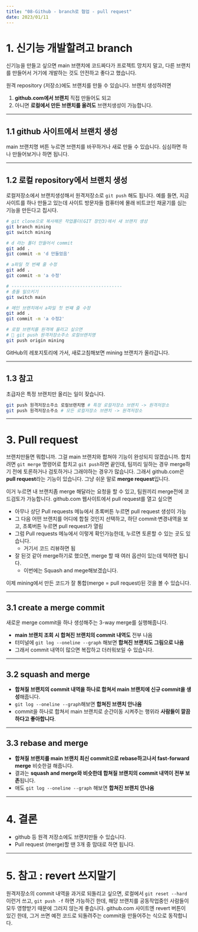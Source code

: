 ```yaml
---
title: "08-Github - branch로 협업 - pull request"
date: 2023/01/11
---
```


# 1. 신기능 개발할려고 branch

신기능을 만들고 싶으면 main 브랜치에 코드짜다가 프로젝트 망치지 말고,
다른 브랜치를 만들어서 거기에 개발하는 것도 안전하고 좋다고 했습니다.

원격 repository (저장소)에도 브랜치를 만들 수 있습니다. 브랜치 생성하려면 

1. **github.com에서 브랜치** 직접 만들어도 되고
1. 아니면 **로컬에서 만든 브랜치를 올려도** 브랜치생성이 가능합니다. 

------

## 1.1 github 사이트에서 브랜치 생성

main 브랜치명 버튼 누르면 브랜치를 바꾸하거나 새로 만들 수 있습니다. 심심하면 하나 만들어보거나 하면 됩니다.

------

## 1.2 로컬 repository에서 브랜치 생성

로컬저장소에서 브랜치생성해서 원격저장소로 `git push` 해도 됩니다.
예를 들면, 지금 사이트를 하나 만들고 있는데 사이트 방문자들 컴퓨터에 몰래 비트코인 채굴기를 심는 기능을 만든다고 칩시다. 

```bash
# git clone으로 복사해온 작업폴더(GIT 장인3)에서 새 브랜치 생성
git branch mining 
git switch mining

# d 라는 폴더 만들어서 commit
git add .
git commit -m 'd 만들었음'

# a파일 첫 번쨰 줄 수정
git add .
git commit -m 'a 수정'

# ------------------------------------------
# 충돌 일으키기
git switch main

# 메인 브랜치에서 a파일 첫 번쨰 줄 수정
git add .
git commit -m 'a 수정2'

# 로컬 브랜치를 원격에 올리고 싶으면
# 📝 git push 원격저장소주소 로컬브랜치명
git push origin mining
```

GitHub의 레포지토리에 가서, 새로고침해보면 mining 브랜치가 올라갑니다.

------

## 1.3 참고

초급자은 특정 브랜치만 올리는 일이 잦습니다.

```bash
git push 원격저장소주소 로컬브랜치명 # 특정 로컬저장소 브랜치 -> 원격저장소
git push 원격저장소주소 # 모든 로컬저장소 브랜치 -> 원격저장소
```

------

# 3. Pull request

브랜치만들면 뭐합니까. 그걸 main 브랜치와 합쳐야 기능이 완성되지 않겠습니까. 
합치려면 `git merge` 명령어로 합치고 `git push`하면 끝인데, 
팀끼리 일하는 경우 merge하기 전에 토론하거나 검토하거나 그래야하는 경우가 많습니다. 
그래서 github.com은 **pull request**라는 기능이 있습니다. 그냥 쉬운 말로 **merge request**입니다. 

이거 누르면 내 브랜치좀 merge 해달라는 요청을 할 수 있고, 팀원끼리 merge전에 코드검토가 가능합니다. 
github.com 웹사이트에서 pull request를 열고 싶으면

* 아무나 상단 Pull requests 메뉴에서 초록버튼 누르면 pull request 생성이 가능
* 그 다음 어떤 브랜치를 어디에 합칠 것인지 선택하고, 하단 commit·변경내역을 보고, 초록버튼 누르면 pull request가 열림
* 그럼 Pull requests 메뉴에서 이렇게 확인가능한데, 누르면 토론할 수 있는 곳도 있습니다. 
  * 거기서 코드 리뷰하면 됨
* 잘 된것 같아 merge하기로 했으면, merge 할 때 여러 옵션이 있는데 택하면 됩니다. 
  * 이번에는 Squash and mege해보겠습니다.

이제 mining에서 만든 코드가 잘 통합(merge = pull request)된 것을 볼 수 있습니다.

------

## 3.1 create a merge commit

새로운 merge commit을 하나 생성해주는 3-way merge를 실행해줍니다. 

* **main 브랜치 조회 시 합쳐진 브랜치의 commit 내역도** 전부 나옴 
* 터미널에 `git log --oneline --graph` 해보면 **합쳐진 브랜치도 그림으로 나옴** 
* 그래서 commit 내역이 많으면 복잡하고 더러워보일 수 있습니다. 

------

## 3.2 squash and merge

* **합쳐질 브랜치의 commit 내역을 하나로 합쳐서 main 브랜치에 신규 commit을 생성**해줍니다.
* `git log --oneline --graph`해보면 **합쳐진 브랜치 안나옴** 
* commit을 하나로 합쳐서 main 브랜치로 순간이동 시켜주는 행위라 **사람들이 깔끔하다고 좋아합니다**. 

------

## 3.3 rebase and merge

* **합쳐질 브랜치를 main 브랜치 최신 commit으로 rebase하고나서 fast-forward merge** 비슷한걸 해줍니다.
* 결과는 **squash and merge와 비슷한데 합쳐질 브랜치의 commit 내역이 전부 보존**됩니다. 
* 애도 `git log --oneline --graph` 해보면 **합쳐진 브랜치 안나옴**

------

# 4. 결론

* github 등 원격 저장소에도 브랜치만들 수 있습니다. 
* Pull request (merge)할 땐 3개 중 맘대로 하면 됩니다.

------

# 5. 참고 : revert 쓰지말기

원격저장소의 commit 내역을 과거로 되돌리고 싶으면, 
로컬에서 `git reset --hard` 이런거 쓰고, `git push -f` 하면 가능하긴 한데, 
해당 브랜치를 공동작업중인 사람들이 모두 영향받기 때문에 그러지 않는게 좋습니다.
github.com 사이트엔 revert 버튼이 있긴 한데, 그거 쓰면 예전 코드로 되돌려주는 commit을 만들어주는 식으로 동작합니다. 
